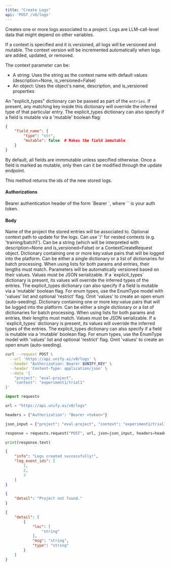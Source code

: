 ```yaml
---
title: "Create Logs"
api: 'POST /v0/logs'
---
```

Creates one or more logs associated to a project. Logs are
LLM-call-level data that might depend on other variables.

If a context is specified and it is versioned, all logs will be versioned
and mutable. The context version will be incremented automatically when
logs are added, updated, or removed.

The context parameter can be:
- A string: Uses the string as the context name with default values (description=None, is_versioned=False)
- An object: Uses the object's name, description, and is_versioned properties

An "explicit_types" dictionary can be passed as part of the `entries`.
If present, any matching key inside this dictionary will override the
inferred type of that particular entry. The explicit_types dictionary
can also specify if a field is mutable via a 'mutable' boolean flag:

```json
{
    "field_name": {
        "type": "str",
        "mutable": false  # Makes the field immutable
    }
}
```

By default, all fields are immmutable unless specified otherwise.
Once a field is marked as mutable, only then can it be modified through
the update endpoint.

This method returns the ids of the new stored logs.

#### Authorizations

<ParamField header="Authorization" type="string" required="true">
  Bearer authentication header of the form `Bearer <token>`, where `<token>` is your auth token.
</ParamField>

#### Body

<ParamField body="project" type="string" required="true">
Name of the project the stored entries will be associated to.
</ParamField>

<ParamField body="context" type="any | string | null" >
Optional context path to update for the logs. Can use '/' for nested contexts (e.g. 'training/batch1'). Can be a string (which will be interpreted with description=None and is_versioned=False) or a ContextCreateRequest object.
</ParamField>

<ParamField body="params" type="object | array"  default="{}">
Dictionary containing one or more key:value pairs that will be logged into the platform. Can be either a single dictionary or a list of dictionaries for batch processing. When using lists for both params and entries, their lengths must match. Parameters will be automatically versioned based on their values. Values must be JSON serializable. If a `explicit_types` dictionary is present, its values will override the inferred types of the entries. The explicit_types dictionary can also specify if a field is mutable via a 'mutable' boolean flag. For enum types, use the EnumType model with 'values' list and optional 'restrict' flag. Omit 'values' to create an open enum (auto-seeding).
</ParamField>

<ParamField body="entries" type="object | array"  default="{}">
Dictionary containing one or more key:value pairs that will be logged into the platform. Can be either a single dictionary or a list of dictionaries for batch processing. When using lists for both params and entries, their lengths must match. Values must be JSON serializable. If a `explicit_types` dictionary is present, its values will override the inferred types of the entries. The explicit_types dictionary can also specify if a field is mutable via a 'mutable' boolean flag. For enum types, use the EnumType model with 'values' list and optional 'restrict' flag. Omit 'values' to create an open enum (auto-seeding).
</ParamField>

<RequestExample>

```bash cURL
curl --request POST \
  --url 'https://api.unify.ai/v0/logs' \
  --header "Authorization: Bearer $UNIFY_KEY" \
  --header 'Content-Type: application/json' \
  --data '{
    "project": "eval-project",
    "context": "experiment1/trial1"
}'
```

```python Python
import requests

url = "https://api.unify.ai/v0/logs"

headers = {"Authorization": "Bearer <token>"}

json_input = {"project": "eval-project", "context": "experiment1/trial1"}

response = requests.request("POST", url, json=json_input, headers=headers)

print(response.text)
```

</RequestExample>
<ResponseExample>

```json 200
{
    "info": "Logs created successfully!",
    "log_event_ids": [
        1,
        2,
        3
    ]
}
```

```json 404
{
    "detail": "Project not found."
}
```

```json 422
{
    "detail": [
        {
            "loc": [
                "string"
            ],
            "msg": "string",
            "type": "string"
        }
    ]
}
```

</ResponseExample>
